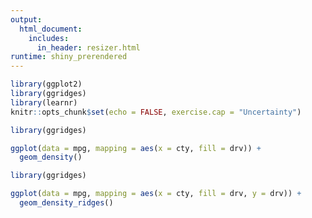 ```yaml
---
output: 
  html_document:
    includes:
      in_header: resizer.html
runtime: shiny_prerendered
---
```


```r
library(ggplot2)
library(ggridges)
library(learnr)
knitr::opts_chunk$set(echo = FALSE, exercise.cap = "Uncertainty")
```

```r
library(ggridges)

ggplot(data = mpg, mapping = aes(x = cty, fill = drv)) +
  geom_density()
```

```r
library(ggridges)

ggplot(data = mpg, mapping = aes(x = cty, fill = drv, y = drv)) +
  geom_density_ridges()
```

<div data-iframe-height></div>
